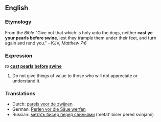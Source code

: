 ==English==

===Etymology===
From the ''Bible'' "Give not that which is holy unto the dogs, neither '''cast ye your pearls before swine''', lest they trample them under their feet, and turn again and rend you." - KJV, ''Matthew 7:6''

===Expression===
''to'' '''[[cast]] [[pearl]]s [[before]] [[swine]]'''

# Do not give things of value to those who will not appreciate or understand it.

===Translations===
*Dutch: [[parels voor de zwijnen]]
*German: [[Perlen vor die Säue werfen]]
*Russian: [[метать бисер перед свиньями]] (metat' biser pered svinjami)